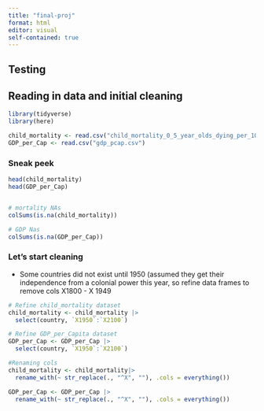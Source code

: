 ```yaml
---
title: "final-proj"
format: html
editor: visual
self-contained: true
---
```


## Testing

## Reading in data and initial cleaning

```r
library(tidyverse)
library(here)

child_mortality <- read.csv("child_mortality_0_5_year_olds_dying_per_1000_born.csv")
GDP_per_Cap <- read.csv("gdp_pcap.csv")

```

### Sneak peek

```r
head(child_mortality)
head(GDP_per_Cap)


# mortality NAs 
colSums(is.na(child_mortality))

# GDP Nas
colSums(is.na(GDP_per_Cap))
```

### Let's start cleaning

-   Some countries did not exist until 1950 (assumed they get their independence from a colonial power this year, so refine data frames to remove cols X1800 - X 1949

```r
# Refine child_mortality dataset
child_mortality <- child_mortality |>
  select(country, `X1950`:`X2100`)

# Refine GDP_per_Capita dataset
GDP_per_Cap <- GDP_per_Cap |>
  select(country, `X1950`:`X2100`)

#Renaming cols
child_mortality <- child_mortality|>
  rename_with(~ str_replace(., "^X", ""), .cols = everything())

GDP_per_Cap <- GDP_per_Cap |>
  rename_with(~ str_replace(., "^X", ""), .cols = everything())

```
